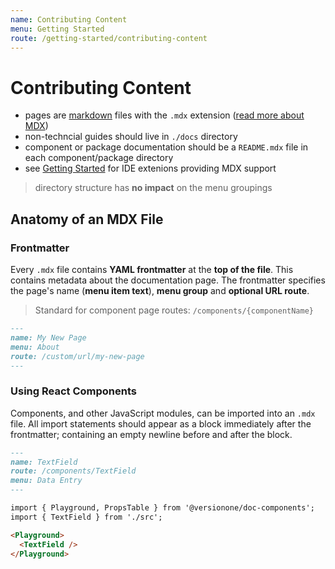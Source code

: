 ```yaml
---
name: Contributing Content
menu: Getting Started
route: /getting-started/contributing-content
---
```


# Contributing Content

- pages are [markdown](https://github.com/adam-p/markdown-here/wiki/Markdown-Cheatsheet) files with the `.mdx` extension ([read more about MDX](https://mdxjs.com/))
- non-techncial guides should live in `./docs` directory
- component or package documentation should be a `README.mdx` file in each component/package directory
- see [Getting Started](/#prerequisite-software) for IDE extenions providing MDX support

> directory structure has **no impact** on the menu groupings

## Anatomy of an MDX File

### Frontmatter

Every `.mdx` file contains **YAML frontmatter** at the **top of the file**. This contains metadata about the documentation page. The frontmatter specifies the page's name (**menu item text**), **menu group** and **optional URL route**.

> Standard for component page routes: `/components/{componentName}`

```markdown
---
name: My New Page
menu: About
route: /custom/url/my-new-page
---
```

### Using React Components

Components, and other JavaScript modules, can be imported into an `.mdx` file. All import statements should appear as a block immediately after the frontmatter; containing an empty newline before and after the block.

```markdown
---
name: TextField
route: /components/TextField
menu: Data Entry
---

import { Playground, PropsTable } from '@versionone/doc-components';
import { TextField } from './src';

<Playground>
  <TextField />
</Playground>
```
